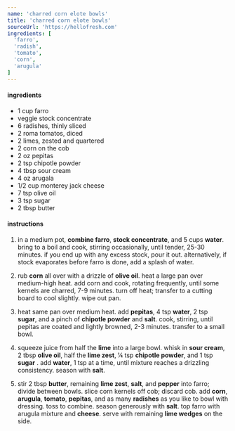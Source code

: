 ```yaml
---
name: 'charred corn elote bowls'
title: 'charred corn elote bowls'
sourceUrl: 'https://hellofresh.com'
ingredients: [
  'farro',
  'radish',
  'tomato',
  'corn',
  'arugula'
]
---
```


#### ingredients

- 1 cup farro
- veggie stock concentrate
- 6 radishes, thinly sliced
- 2 roma tomatos, diced
- 2 limes, zested and quartered
- 2 corn on the cob
- 2 oz pepitas
- 2 tsp chipotle powder
- 4 tbsp sour cream
- 4 oz arugala
- 1/2 cup monterey jack cheese
- 7 tsp olive oil
- 3 tsp sugar
- 2 tbsp butter

#### instructions

1. in a medium pot, **combine farro**, **stock concentrate**, and 5 cups **water**. bring to a boil and cook, stirring occasionally, until tender, 25-30 minutes. if you end up with any excess stock, pour it out. alternatively, if stock evaporates before farro is done, add a splash of water.

2. rub **corn** all over with a drizzle of **olive oil**. heat a large pan over medium-high heat. add corn and cook, rotating frequently, until some kernels are charred, 7-9 minutes. turn off heat; transfer to a cutting board to cool slightly. wipe out pan.

3. heat same pan over medium heat. add **pepitas**, 4 tsp **water**, 2 tsp **sugar**, and a pinch of **chipotle powder** and **salt**. cook, stirring, until pepitas are coated and lightly browned, 2-3 minutes. transfer to a small bowl.

4. squeeze juice from half the **lime** into a large bowl. whisk in **sour cream**, 2 tbsp **olive oil**, half the **lime zest**, ¼ tsp **chipotle powder**, and 1 tsp **sugar** . add **water**, 1 tsp at a time, until mixture reaches a drizzling consistency. season with **salt**.

5. stir 2 tbsp **butter**, remaining **lime zest**, **salt**, and **pepper** into farro; divide between bowls. slice corn kernels off cob; discard cob. add **corn**, **arugula**, **tomato**, **pepitas**, and as many **radishes** as you like to bowl with dressing. toss to combine. season generously with **salt**. top farro with arugula mixture and **cheese**. serve with remaining **lime wedges** on the side.